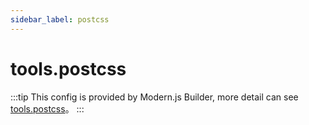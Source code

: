 ```yaml
---
sidebar_label: postcss
---
```


# tools.postcss

:::tip
This config is provided by Modern.js Builder, more detail can see [tools.postcss](https://modernjs.dev/builder/en/api/config-tools.html#tools-postcss)。
:::


<Main />
